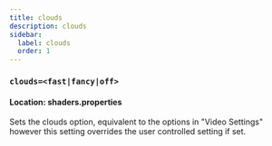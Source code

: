 ```yaml
---
title: clouds
description: clouds
sidebar:
  label: clouds
  order: 1
---
```


### `clouds=<fast|fancy|off>`

#### Location: shaders.properties

Sets the clouds option, equivalent to the options in "Video Settings" however this setting overrides the user controlled setting if set.